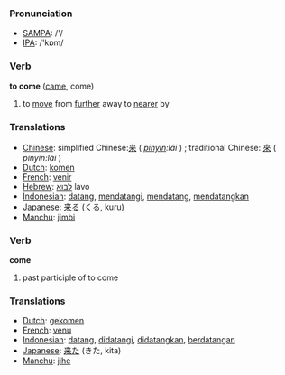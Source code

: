 === Pronunciation ===
*[[w:SAMPA|SAMPA]]: /'/
*[[w:IPA|IPA]]: /'kɒm/

=== Verb ===



'''to come''' ([[came]], come)

# to [[move]] from [[further]] away to [[nearer]] by

=== Translations ===
*[[Chinese]]: simplified Chinese:[[来]] ( ''[[pinyin]]:lái'' ) ; traditional Chinese: [[來]] ( ''pinyin:lái'' ) 
*[[Dutch]]: [[komen]]
*[[French]]: [[venir]]
*[[Hebrew]]: [[לבוא]] lavo
*[[Indonesian]]: [[datang]], [[datang|mendatangi]], [[datang|mendatang]], [[datang|mendatangkan]]
*[[Japanese]]: [[来る]] (くる, kuru)
*[[Manchu]]: [[jimbi]]

=== Verb ===

'''come'''

# past participle of to come

=== Translations ===
*[[Dutch]]: [[gekomen]]
*[[French]]: [[venu]]
*[[Indonesian]]: [[datang]], [[datang|didatangi]], [[datang|didatangkan]], [[datang|berdatangan]]
*[[Japanese]]: [[来た]] (きた, kita)
*[[Manchu]]: [[jihe]]